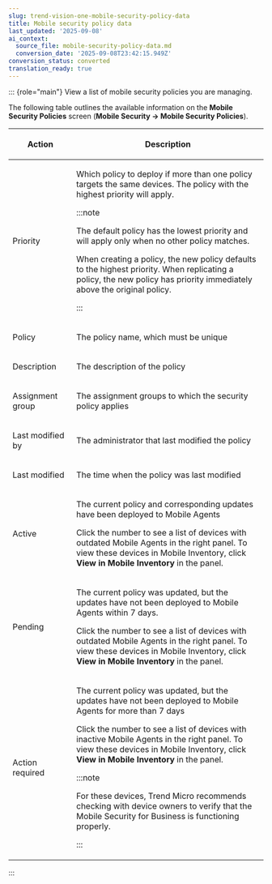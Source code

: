 ```yaml
---
slug: trend-vision-one-mobile-security-policy-data
title: Mobile security policy data
last_updated: '2025-09-08'
ai_context:
  source_file: mobile-security-policy-data.md
  conversion_date: '2025-09-08T23:42:15.949Z'
conversion_status: converted
translation_ready: true
---
```


::: {role="main"}
View a list of mobile security policies you are managing.

The following table outlines the available information on the **Mobile Security Policies** screen (**Mobile Security → Mobile Security Policies**).

<table>
<colgroup>
<col style="width: 25%" />
<col style="width: 75%" />
</colgroup>
<thead>
<tr>
<th>Action</th>
<th><p>Description</p></th>
</tr>
</thead>
<tbody>
<tr>
<td><p>Priority</p></td>
<td><p>Which policy to deploy if more than one policy targets the same devices. The policy with the highest priority will apply.</p>


:::note

<p>The default policy has the lowest priority and will apply only when no other policy matches.</p>
<p>When creating a policy, the new policy defaults to the highest priority. When replicating a policy, the new policy has priority immediately above the original policy.</p>


:::

</td>
</tr>
<tr>
<td><p>Policy</p></td>
<td><p>The policy name, which must be unique</p></td>
</tr>
<tr>
<td><p>Description</p></td>
<td><p>The description of the policy</p></td>
</tr>
<tr>
<td><p>Assignment group</p></td>
<td><p>The assignment groups to which the security policy applies</p></td>
</tr>
<tr>
<td><p>Last modified by</p></td>
<td><p>The administrator that last modified the policy</p></td>
</tr>
<tr>
<td><p>Last modified</p></td>
<td><p>The time when the policy was last modified</p></td>
</tr>
<tr>
<td><p>Active</p></td>
<td><p>The current policy and corresponding updates have been deployed to Mobile Agents</p>
<p>Click the number to see a list of devices with outdated Mobile Agents in the right panel. To view these devices in Mobile Inventory, click <strong>View in Mobile Inventory</strong> in the panel.</p></td>
</tr>
<tr>
<td><p>Pending</p></td>
<td><p>The current policy was updated, but the updates have not been deployed to Mobile Agents within 7 days.</p>
<p>Click the number to see a list of devices with outdated Mobile Agents in the right panel. To view these devices in Mobile Inventory, click <strong>View in Mobile Inventory</strong> in the panel.</p></td>
</tr>
<tr>
<td><p>Action required</p></td>
<td><p>The current policy was updated, but the updates have not been deployed to Mobile Agents for more than 7 days</p>
<p>Click the number to see a list of devices with inactive Mobile Agents in the right panel. To view these devices in Mobile Inventory, click <strong>View in Mobile Inventory</strong> in the panel.</p>


:::note

<p>For these devices, Trend Micro recommends checking with device owners to verify that the Mobile Security for Business is functioning properly.</p>


:::

</td>
</tr>
</tbody>
</table>
:::
